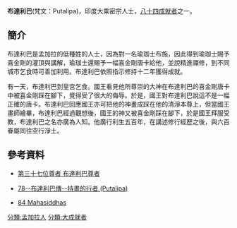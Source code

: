 {{no footnotes|time=2014-09-03T03:57:00+00:00}}
'''布達利巴'''(梵文：Putalipa)，印度大乘密宗人士，[[八十四大成就者|八十四成就者]]之一。
==簡介==
布達利巴是孟加拉的低種姓的人士，因為對一名瑜珈士布施，因此得到瑜珈士賜予喜金剛的灌頂與講解，瑜珈士還賜予一幅喜金剛唐卡給他，並說精進禪修，到不同城市乞食時可善加利用。布達利巴依照指示修持十二年獲得成就。

有一天，布達利巴到皇宮乞食。國王看見他所尊崇的大神在布達利巴的喜金剛唐卡中被喜金剛踩在腳下，覺得受了很大的侮辱。於是，國王對布達利巴說這不是一幅正確的唐卡。布達利巴回應國王亦可把他的神畫成踩在他的清淨本尊上，但當國王畫師繪畢，布達利巴經過觀想後，國王的神又被喜金剛踩在腳下，於是國王拜服受教，布達利巴之名亦廣為人知。他廣行利生五百年，在講述修行經歷之後，與六百眷屬同往空行淨土。

==參考資料==
{{reflist}}
*[http://www.lopon.org.tw/teachings/page2_1.aspx?cid=100&lid=101&id=4691 第三十七位尊者 布達利巴尊者] {{Wayback|url=http://www.lopon.org.tw/teachings/page2_1.aspx?cid=100&lid=101&id=4691 |date=20140903125443 }}

*[https://web.archive.org/web/20140903141311/http://www.karmapa-news.com/page3_8_78.php 78--布達利巴傳--持畫的行者 (Putalipa)]

*[http://www.tsemrinpoche.com/tsem-tulku-rinpoche/buddhas-dharma/vajradhara-and-84-mahasiddhas.html 84 Mahasiddhas] {{Wayback|url=http://www.tsemrinpoche.com/tsem-tulku-rinpoche/buddhas-dharma/vajradhara-and-84-mahasiddhas.html |date=20140905044317 }}
{{84Buddhist}}
[[分類:孟加拉人|分類:孟加拉人]]
[[分類:大成就者|分類:大成就者]]